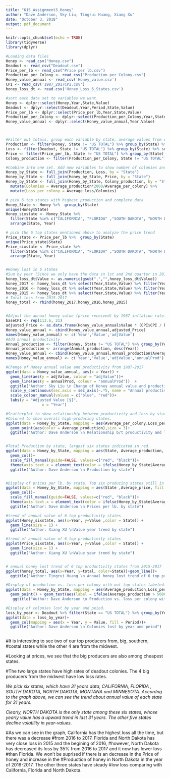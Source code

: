 ```yaml
---
title: "615_Assignment3_Honey"
author: "Dave Anderson, Sky Liu, Tingrui Huang, Xiang Xu"
date: "October 3, 2018"
output: pdf_document
---
```


```r
knitr::opts_chunk$set(echo = TRUE)
library(tidyverse)
library(dplyr)
```

```r
#Loading data files
Honey <- read_csv("Honey.csv")
Deadout <- read_csv("Deadout.csv")
Price_per_lb <- read_csv("Price per lb.csv")
Production_per_Colony <- read_csv("Production per Colony.csv")
Honey_value_annual <- read_csv('Honey_value.csv')
CPI <- read_csv('1987_2017CPI.csv')
honey_loss_dt <- read.csv('Honey_Loss_6_States.csv')
```

```r
#sort each data set to variables we want. 
Honey <- dplyr::select(Honey,Year,State,Value)
Deadout <- dplyr::select(Deadout,Year,Period,State,Value) 
Price_per_lb <- dplyr::select(Price_per_lb,Year,State,Value)
Production_per_Colony <- dplyr::select(Production_per_Colony,Year,State,Value)
Honey_value_annual <- dplyr::select(Honey_value_annual,Year,Value)



#Filter out totals, group each variable by state, average values from each year
Production <- filter(Honey, State != "US TOTAL") %>% group_by(State) %>% summarise(Average_production = mean(Value)/2000)
Loss <- filter(Deadout, State != "US TOTAL") %>% group_by(State) %>% summarise(Average_loss = mean(Value))
Price <- filter(Price_per_lb, State != "US TOTAL") %>% group_by(State) %>% summarise(Average_price = mean(Value))
Colony_production <- filter(Production_per_Colony, State != "US TOTAL") %>% group_by(State) %>% summarise(Average_per_colony = mean(Value))

#Combine into one set. Add new variables to show number of colonies and loss/colony
Honey_by_State <- full_join(Production, Loss, by = "State")
Honey_by_State <- full_join(Honey_by_State, Price, by = "State")
Honey_by_State <- full_join(Honey_by_State, Colony_production, by = "State") %>% 
  mutate(Colonies = Average_production*2000/Average_per_colony) %>% 
  mutate(Loss_per_colony = Average_loss/Colonies) 

# pick 6 top states with highest production and complete data
Honey_State <- Honey %>%  group_by(State) 
unique(Honey$State)
Honey_sixstate <- Honey_State %>%
  filter(State %in% c("CALIFORNIA", "FLORIDA" ,"SOUTH DAKOTA", "NORTH DAKOTA","MONTANA", "MINNESOTA")) %>%
  arrange(State, Year)

# pick the 6 top states mentioned above to analyze the price trend
Price_state <- Price_per_lb %>%  group_by(State) 
unique(Price_state$State)
Price_sixstate <- Price_state %>%
  filter(State %in% c("CALIFORNIA", "FLORIDA" ,"SOUTH DAKOTA", "NORTH DAKOTA","MONTANA", "MINNESOTA")) %>%
  arrange(State, Year)


#Honey lost in 6 states
#Sum by year (Since we only have the data in 1st and 2nd quarter in 2018, we will exclude the data in 2018)
honey_loss_dt$Value <- as.numeric(gsub(",","",honey_loss_dt$Value))
honey_2017 <- honey_loss_dt %>% select(Year,State,Value) %>% filter(Year==2017) %>% group_by(Year,State) %>% summarise(total=sum(Value))
honey_2016 <- honey_loss_dt %>% select(Year,State,Value) %>% filter(Year==2016) %>% group_by(Year,State) %>% summarise(total=sum(Value))
honey_2015 <- honey_loss_dt %>% select(Year,State,Value) %>% filter(Year==2015) %>% group_by(Year,State) %>% summarise(total=sum(Value))
# Total loss from 2015-2017
honey_total <- rbind(honey_2017,honey_2016,honey_2015)


#Adjust the annual honey value (price received) by 1987 inflation rate.
baseCPI <- rep(113.6, 21)
adjusted_Price <- as.data.frame(Honey_value_annual$Value * (CPI$CPI / baseCPI))
Honey_value_annual <- cbind(Honey_value_annual,adjusted_Price)
names(Honey_value_annual) <- c('Year','Value','adjValue')
#Add annual productivity
Annual_production <- filter(Honey, State != "US TOTAL") %>% group_by(Year)  %>% summarise(Average_production = mean(Value)/2000)  
Annual_production <- arrange(Annual_production, desc(Year))
Honey_value_annual <- cbind(Honey_value_annual,Annual_production$Average_production)
names(Honey_value_annual) <- c('Year','Value','adjValue','annualProd')

```





```r
#Change of Honey annual value and productivity from 1987-2017
ggplot(data = Honey_value_annual, aes(x = Year)) + 
  geom_line(aes(y = adjValue, colour = "adjValue"))+
  geom_line(aes(y = annualProd, colour = "annualProd"))  +
  ggtitle("Author: Sky Liu \n Change of Honey annual value and productivity from 1987-2017")+
  scale_y_continuous(sec.axis = sec_axis(~.*5, name = "Annual productivity [%]"))+
  scale_colour_manual(values = c("blue", "red"))+
  labs(y = "Adjusted Value [$]",
                x = "Year")

#Scatterplot to show relationship between productivity and loss by state.
#Colored to show overall high-producing states.
ggplot(data = Honey_by_State, mapping = aes(Average_per_colony,Loss_per_colony))+
  geom_point(aes(color = Average_production),size = 3)+
  ggtitle("Author: Dave Anderson \n Relationship b/t productivity and loss by state")


#Total Production by state, largest six states indicated in red. 
ggplot(data = Honey_by_State, mapping = aes(State, Average_production, fill=ifelse(Average_production > 5000,"A", "B")))+
  geom_col()+
  scale_fill_manual(guide=FALSE, values=c("red", "black"))+
  theme(axis.text.x = element_text(color = ifelse(Honey_by_State$Average_production > 5000, "red", "black"), angle = 75, hjust = 1))+
  ggtitle("Author: Dave Anderson \n Production by state")


#Display of prices per lb. by state. Top six producing states still in red to show their low prices. 
ggplot(data = Honey_by_State, mapping = aes(State ,Average_price, fill = ifelse(Average_production > 5000, "A", "B")))+
  geom_col()+
  scale_fill_manual(guide=FALSE, values=c("red", "black"))+
  theme(axis.text.x = element_text(color = ifelse(Honey_by_State$Average_production > 5000, "red", "black"), angle = 75, hjust = 1))+
  ggtitle("Author: Dave Anderson \n Prices per lb. by state")

#trend of annual value of 6 top productivity states 
ggplot(Honey_sixstate, aes(x=Year, y=Value ,color = State)) +
  geom_line(size = 1) +
  ggtitle("Author: Xiang XU \nValue year trend by state")

#trend of annual value of 6 top productivity states 
ggplot(Price_sixstate, aes(x=Year, y=Value ,color = State)) +
  geom_line(size = 1) +
  ggtitle("Author: Xiang XU \nValue year trend by state")


# annual honey lost trend of 6 top productivity states from 2015-2017
ggplot(honey_total, aes(x=Year, y=total, color=State))+geom_line()+
  ggtitle("Author: Tingrui Huang \n Annual honey lost trend of 6 top productivity states from 2015-2017")

#Display of production vs. loss per colony with out top states labeled. 
ggplot(data = Honey_by_State, mapping = aes(Average_production,Loss_per_colony, label = State))+
  geom_point() + geom_text(aes(label = ifelse(Average_production > 5000,as.character(State),'')),vjust = 1.5,hjust = 1)+
   ggtitle("Author: Dave Anderson \n Production vs. loss per colony with out top states labeled")

#Display of colonies lost by year and peiod. 
loss_by_year <- Deadout %>% filter(State == "US TOTAL") %>% group_by(Year)
ggplot(data = loss_by_year)+
  geom_col(mapping = aes(x = Year, y = Value, fill = Period))+
  ggtitle("Author: Dave Anderson \n Colonies lost by year and peiod")



```

#It is interesting to see two of our top producers from, big, southern,
#costal states while the other 4 are from the midwest. 

#Looking at prices, we see that the big producers are also among cheapest states.

#The two large states have high rates of deadout colonies. The 4 big producers from the midwest have low loss rates. 

*We pick six states, which have 31 years data, CALIFORNIA, FLORIDA , SOUTH DAKOTA, NORTH DAKOTA, MONTANA and MINNESOTA. Accordng to the graph above, we can see the trend about annual value of each state for 31 years.*

*Clearly, NORTH DAKOTA is the only state among these six states, whose yearly value has a upward trend in last 31 years. The other five states decline volatility in year-values.*

#As we can see in the graph, California has the highest loss all the time, but there was a decrease
#from 2016 to 2017. Florida and North Dakota has very close loss in 2015 and the begining of 2016, 
#however, North Dakota has decreased its loss by 35% from 2016 to 2017 and it now has lower loss
#than Florida. We won't be suprised if there is an decrease in the Price of honey and increase in the
#Production of honey in North Dakota in the year of 2016-2017. The other three states have steady 
#low loss comparing with California, Florida and North Dakota.